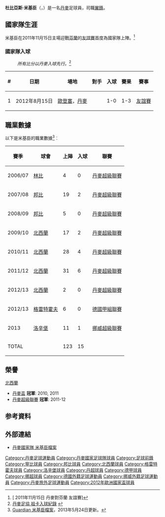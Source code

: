 {{noteTA
|G1=uefa
|T= zh-hk:杜比亞斯·米基臣;
|1=zh-hk:米基臣;
|2=zh-hans:莫腾·奥尔森;zh-hk:摩頓·奧臣;zh-tw:莫騰·奧爾森;
}}
{{Infobox Football biography 2
| playername          = 杜比亞斯·米基臣<br />''Tobias Mikkelsen''
| image               = [[File:Tobias_Mikkelsen.JPG|240px]]
| dateofbirth         = {{birth date and age|1986|9|18}}
| birth_place = 丹麥[[赫爾辛格|赫爾辛格]]
| height              = {{height|m=1.78}}
| position            = [[翼鋒|翼鋒]]
| currentclub = 
| years1              = 2004–2007|clubs1 = {{flagicon|DEN}}[[林比足球俱乐部|林比]]  |caps1 = 4          |goals1 = 0
| years2              = 2007–2009|clubs2 = {{flagicon|DEN}}[[邦比足球會|邦比]]     |caps2 = 24         |goals2 = 2
| years3              = 2009–2012|clubs3 = {{flagicon|DEN}}[[北西蘭足球會|北西蘭]]  |caps3 = 78         |goals3 = 12
| years4              = 2012–2013|clubs4 = {{flagicon|GER}}[[格雷特霍夫足球會|格雷特霍夫]]  |caps4 = 6        |goals4 = 0
| years5 = 2013–2015
| clubs5 = [[洛辛堡足球會|洛辛堡]]
| caps5 = 80
| goals5 = 14
| years6 = 2016–2018
| clubs6 = [[北西兰足球俱乐部|北西兰]]
| caps6 = 39
| goals6 = 5
| years7 = 2018–2019
| clubs7 = [[布里斯班獅吼足球俱樂部|布里斯班獅吼]]
| caps7 = 18
| goals7 = 3
| years8 = 2019
| clubs8 = [[希爾星堡體育會|希爾星堡]]
| caps8 = 8
| goals8 = 2
| totalcaps = 278
| totalgoals = 45
| nationalyears1      = 2006     |nationalteam1 = 丹麥U20                        | nationalcaps1 = 1 |nationalgoals1 = 1
| nationalyears2      = 2007–2008|nationalteam2 = [[丹麥21歲以下國家足球隊|丹麥U21]] | nationalcaps2 = 10 |nationalgoals2 = 0
| nationalyears3 = 2011–2012
| nationalteam3 = [[丹麥國家足球隊|丹麥]]
| nationalcaps3 = 8
| nationalgoals3 = 1
}}
'''杜比亞斯·米基臣'''（'''{{lang-da|Tobias Mikkelsen}}'''，{{bd|1992年|8月11日|}}）是一名[[丹麥|丹麥]]足球員，司職[[翼鋒|翼鋒]]。

== 國家隊生涯 ==
米基臣在2011年11月15日主場迎戰[[芬蘭國家足球隊|芬蘭]]的[[友誼賽|友誼賽]]首度為國家隊上陣。<ref>[{{Cite web |url=http://www.dbu.dk/landshold/landsholdsdatabasen/LBaseMatchInfo.aspx?matchid=6137 |title=2011年11月15日 丹麥對芬蘭 友誼賽{{da}} |access-date=2012-03-10 |archive-date=2020-08-11 |archive-url=https://web.archive.org/web/20200811074058/http://www.dbu.dk/landshold/Landsholdsdatabasen/LBaseMatchInfo.aspx?matchid=6137 |dead-url=no }} 2011年11月15日 丹麥對芬蘭 友誼賽{{da}}]</ref>

=== 國家隊入球 ===
:''所有比分以丹麥入球先行。''<ref>[http://www.dbu.dk/landshold/landsholdsdatabasen/LBasePlayerInfo.aspx?playerid=5572&teamtypeid=330&event=4#match 丹麥足協 祖卡入球紀錄] {{Wayback|url=http://www.dbu.dk/landshold/landsholdsdatabasen/LBasePlayerInfo.aspx?playerid=5572&teamtypeid=330&event=4#match |date=20170805194454 }}{{da}}</ref>
{| class="wikitable"
! # !! 日期 !! 場地 !! 對手 !! 入球 !! 賽果 !! 賽事
|-
| 1 || 2012年8月15日 || [[歐登塞|歐登塞]]，[[丹麥|丹麥]] || {{SVK}} || 1-0 || 1-3 || [[友誼賽|友誼賽]]
|}

== 職業數據 ==
以下是米基臣的職業數據<ref>[http://guardian.touch-line.com/?Lang=0&CTID=10&CPID=14&pStr=Player&PLID=200664&TEID=5572 Guardian 米基臣檔案{{en}}]，2013年5月24日更新。</ref>︰
{| class="wikitable"
|-
! 賽季 !! 球會 !! 上陣 !! 入球 !! 聯賽  
|-  
| 2006/07 || {{flagicon|Denmark}} [[林比足球俱乐部|林比]] || {{0}}{{0}}4 || {{0}}{{0}}0 || [[丹麥超級聯賽|丹麥超級聯賽]]
|-  
| 2007/08 || {{flagicon|Denmark}} [[邦比足球會|邦比]] || {{0}}19 || {{0}}{{0}}2 || [[丹麥超級聯賽|丹麥超級聯賽]]
|-  
| 2008/09 || {{flagicon|Denmark}} [[邦比足球會|邦比]] || {{0}}{{0}}5 || {{0}}{{0}}0 || [[丹麥超級聯賽|丹麥超級聯賽]]
|-  
| 2009/10 || {{flagicon|Denmark}} [[北西蘭足球會|北西蘭]] || {{0}}17 || {{0}}{{0}}2 || [[丹麥超級聯賽|丹麥超級聯賽]]
|-  
| 2010/11 || {{flagicon|Denmark}} [[北西蘭足球會|北西蘭]] || {{0}}28 || {{0}}{{0}}4 || [[丹麥超級聯賽|丹麥超級聯賽]]
|-  
| 2011/12 || {{flagicon|Denmark}} [[北西蘭足球會|北西蘭]] || {{0}}31 || {{0}}{{0}}6 || [[丹麥超級聯賽|丹麥超級聯賽]]
|-  
| 2012/13 || {{flagicon|Denmark}} [[北西蘭足球會|北西蘭]] || {{0}}{{0}}2 || {{0}}{{0}}0 || [[丹麥超級聯賽|丹麥超級聯賽]]
|-  
| 2012/13 || {{flagicon|Germany}} [[菲尔特足球俱乐部|格雷特霍夫]] || {{0}}{{0}}6 || {{0}}{{0}}0 || [[德國甲組聯賽|德國甲組聯賽]]
|-  
| 2013 || {{flagicon|Norway}} [[洛辛堡足球會|洛辛堡]] || {{0}}11 || {{0}}{{0}}1 || [[挪威超級聯賽|挪威超級聯賽]]
|-  
! colspan=2 |TOTAL  
! 123  
! 15  
!  
|}

== 榮譽 ==
;[[北西蘭足球會|北西蘭]]
* [[丹麥盃|丹麥盃]] '''冠軍''': 2010, 2011
* [[丹麥超級聯賽|丹麥超級聯賽]] '''冠軍''': 2011-12

== 参考資料 ==
{{reflist}}

== 外部連結 ==
* [http://www.dbu.dk/landshold/landsholdsdatabasen/LBasePlayerInfo.aspx?playerid=5572 丹麥國家隊 米基臣檔案] {{Wayback|url=http://www.dbu.dk/landshold/landsholdsdatabasen/LBasePlayerInfo.aspx?playerid=5572 |date=20120719165502 }} {{da}}

{{commonscat|Tobias P. Mikkelsen|Tobias Mikkelsen}}

{{2012年歐洲足球錦標賽丹麥參賽名單}}

{{DEFAULTSORT:Mikkelsen, Tobias}}
[[Category:丹麥足球運動員|Category:丹麥足球運動員]]
[[Category:丹麥國家足球隊球員|Category:丹麥國家足球隊球員]]
[[Category:足球前鋒|Category:足球前鋒]]
[[Category:寧比球員|Category:寧比球員]]
[[Category:邦比球員|Category:邦比球員]]
[[Category:北西蘭球員|Category:北西蘭球員]]
[[Category:格雷特霍夫球員|Category:格雷特霍夫球員]]
[[Category:洛辛堡球員|Category:洛辛堡球員]]
[[Category:丹超球員|Category:丹超球員]]
[[Category:德甲球員|Category:德甲球員]]
[[Category:挪超球員|Category:挪超球員]]
[[Category:德國外籍足球運動員|Category:德國外籍足球運動員]]
[[Category:挪威外籍足球運動員|Category:挪威外籍足球運動員]]
[[Category:丹麥旅外足球運動員|Category:丹麥旅外足球運動員]]
[[Category:2012年歐洲國家盃球員|Category:2012年歐洲國家盃球員]]